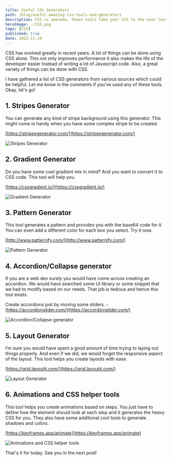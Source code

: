 ```yaml
---
title: Useful CSS Generators
path: /blog/useful-amazing-css-tools-and-generators
description: CSS is awesome, these tools take your CSS to the next level. They ease your load and generate CSS code for you online. Try out these Generators.
heroImage: ./CSS.png
tags: [CSS]
published: true
date: 2022-11-18
---
```



CSS has evolved greatly in recent years. A lot of things can be done using CSS alone. This not only improves performance it also makes the life of the developer easier instead of writing a lot of Javascript code. Also, a great variety of things can be done with CSS.

  

I have gathered a list of CSS generators from various sources which could be helpful. Let me know in the comments if you’ve used any of these tools. Okay, let's go!

  

## 1. Stripes Generator
    

You can generate any kind of stripe background using this generator. This might come in handy when you have some complex stripe to be created.

  

[https://stripesgenerator.com/](https://stripesgenerator.com/)

![Stripes Generator](./1.png "Stripes Generator")

  

## 2. Gradient Generator
    

Do you have some cool gradient mix in mind? And you want to convert it to CSS code. This tool will help you.

  

[https://cssgradient.io/](https://cssgradient.io/)

![Gradient Generator](./2.png "Gradient Generator")

  

## 3. Pattern Generator
    

This tool generates a pattern and provides you with the base64 code for it. You can even add a different color for each box you select. Try it now.

[http://www.patternify.com/](http://www.patternify.com/)

![Pattern Generator](./3.png "Pattern Generator")

  

## 4.  Accordion/Collapse generator
    

If you are a web dev surely you would have come across creating an accordion. We would have searched some UI library or some snippet that we had to modify based on our needs. That job is tedious and hence this tool exists.

  

Create accordions just by moving some sliders. - [https://accordionslider.com/](https://accordionslider.com/)

![Accordion/Collapse generator](./4.png "Accordion/Collapse generator")

  

## 5. Layout Generator
    

I’m sure you would have spent a good amount of time trying to laying out things properly. And even if we did, we would forget the responsive aspect of the layout. This tool helps you create layouts with ease.

[https://grid.layoutit.com/](https://grid.layoutit.com/)

![Layout Generator](./5.png " Layout Generator")

  
  

## 6. Animations and CSS helper tools
    

This tool helps you create animations based on steps. You just have to define how the element should look at each step and it generates the heavy CSS for you. They also have some additional cool tools to generate shadows and colors.

[https://keyframes.app/animate](https://keyframes.app/animate)

![Animations and CSS helper tools](./5.png "Animations and CSS helper tools")


That's it for today. See you in the next post! 
